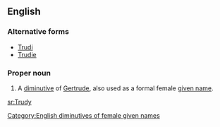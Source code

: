 ==English==

===Alternative forms===
* [[Trudi]]
* [[Trudie]]

===Proper noun===
{{en-proper noun}}

# A [[diminutive]] of [[Gertrude]], also used as a formal female [[given name]].

[[Category:English diminutives of female given names]]

[[sr:Trudy]]